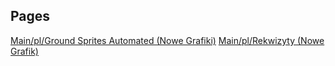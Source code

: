 
== Pages ==
[[Main/pl/Ground Sprites Automated (Nowe Grafiki)]]
[[Main/pl/Rekwizyty (Nowe Grafik)]]
